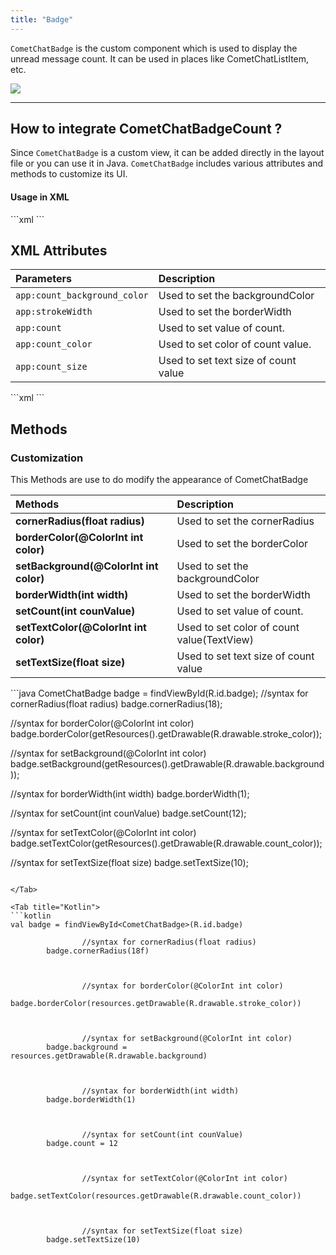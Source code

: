 ```yaml
---
title: "Badge"
---
```


`CometChatBadge` is the custom component which is used to display the unread message count. It can be used in places like CometChatListItem, etc.

<Frame>
  <img src="/images/512b7dc2-wlt51ffbhd9jzdg7z6lnte79sev416ugyokd5w9o8uszp42sdob3zxfmx2ar8eg6-c582be8a7785966b93aa6a6e0b220855.png" />
</Frame>

***

## How to integrate CometChatBadgeCount ?

Since `CometChatBadge` is a custom view, it can be added directly in the layout file or you can use it in Java. `CometChatBadge` includes various attributes and methods to customize its UI.

#### Usage in XML

<Tabs>
<Tab title="XML">
```xml
<com.cometchat.chatuikit.shared.views.CometChatBadge.CometChatBadge
        android:id="@+id/badge"
        android:layout_width="wrap_content"
        android:layout_height="wrap_content" />
```

</Tab>

</Tabs>

## XML Attributes

| Parameters                   | Description                          |
| :---------------------------- | :------------------------------------ |
| `app:count_background_color` | Used to set the backgroundColor      |
| `app:strokeWidth`            | Used to set the borderWidth          |
| `app:count`                  | Used to set value of count.          |
| `app:count_color`            | Used to set color of count value.    |
| `app:count_size`             | Used to set text size of count value |

<Tabs>
<Tab title="XML">
```xml
<com.cometchat.chatuikit.shared.views.CometChatBadge.CometChatBadge
                android:layout_gravity="center"
                android:layout_width="wrap_content"
                app:count="1"
                app:count_background_color="@color/colorPrimaryDark"
                app:count_color="@color/light_grey"
                android:id="@+id/badge"
                android:layout_height="wrap_content"/>
```

</Tab>

</Tabs>

## Methods

### **Customization**

This Methods are use to do modify the appearance of CometChatBadge

| Methods                                | Description                                |
| :-------------------------------------- | :------------------------------------------ |
| **cornerRadius(float radius)**         | Used to set the cornerRadius               |
| **borderColor(@ColorInt int color)**   | Used to set the borderColor                |
| **setBackground(@ColorInt int color)** | Used to set the backgroundColor            |
| **borderWidth(int width)**             | Used to set the borderWidth                |
| **setCount(int counValue)**            | Used to set value of count.                |
| **setTextColor(@ColorInt int color)**  | Used to set color of count value(TextView) |
| **setTextSize(float size)**            | Used to set text size of count value       |

<Tabs>
<Tab title="Java">
```java
CometChatBadge badge = findViewById(R.id.badge);
//syntax for cornerRadius(float radius)
badge.cornerRadius(18);

//syntax for borderColor(@ColorInt int color)
badge.borderColor(getResources().getDrawable(R.drawable.stroke_color));

//syntax for setBackground(@ColorInt int color)
badge.setBackground(getResources().getDrawable(R.drawable.background));

//syntax for borderWidth(int width)
badge.borderWidth(1);

//syntax for setCount(int counValue)
badge.setCount(12);

//syntax for setTextColor(@ColorInt int color)
badge.setTextColor(getResources().getDrawable(R.drawable.count_color));

//syntax for setTextSize(float size)
badge.setTextSize(10);
```

</Tab>

<Tab title="Kotlin">
```kotlin
val badge = findViewById<CometChatBadge>(R.id.badge)
			
				//syntax for cornerRadius(float radius)
        badge.cornerRadius(18f)

				

				//syntax for borderColor(@ColorInt int color)
        badge.borderColor(resources.getDrawable(R.drawable.stroke_color))

				

				//syntax for setBackground(@ColorInt int color)
        badge.background = resources.getDrawable(R.drawable.background)

				

				//syntax for borderWidth(int width)
        badge.borderWidth(1)

				

				//syntax for setCount(int counValue)
        badge.count = 12

			

				//syntax for setTextColor(@ColorInt int color)
        badge.setTextColor(resources.getDrawable(R.drawable.count_color))

				

				//syntax for setTextSize(float size)
        badge.setTextSize(10)
```

</Tab>

</Tabs>
